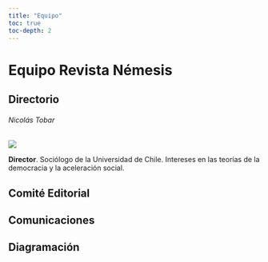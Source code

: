 ```yaml
---
title: "Equipo"
toc: true
toc-depth: 2
---
```


# Equipo Revista Némesis

## Directorio

###### Nicolás Tobar
![](images/nicolas_tobar.jpeg)

**Director**. Sociólogo de la Universidad de Chile. Intereses en las teorías de la democracia y la aceleración social. 

## Comité Editorial

## Comunicaciones

## Diagramación
